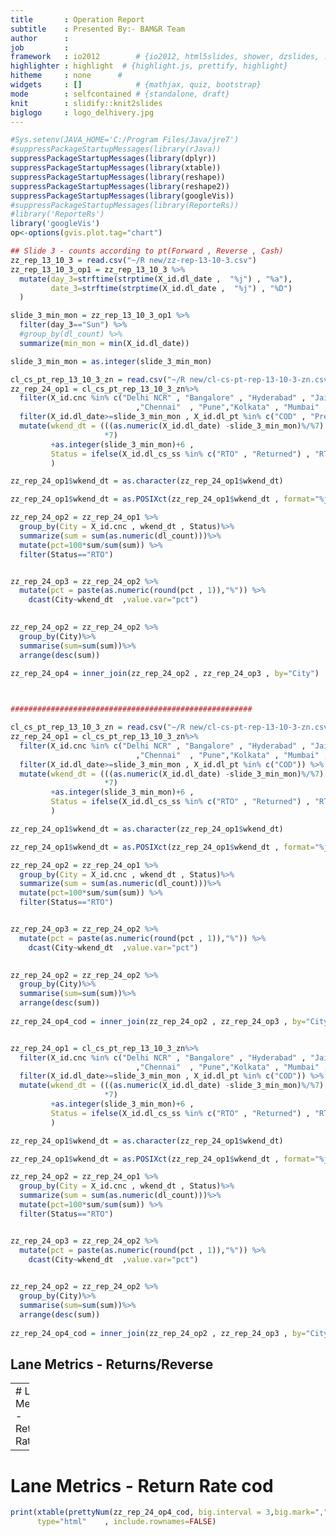---
title       : Operation Report
subtitle    : Presented By:- BAM&R Team
author      :
job         : 
framework   : io2012        # {io2012, html5slides, shower, dzslides, ...}
highlighter : highlight  # {highlight.js, prettify, highlight}
hitheme     : none      # 
widgets     : []            # {mathjax, quiz, bootstrap}
mode        : selfcontained # {standalone, draft}
knit        : slidify::knit2slides
biglogo     : logo_delhivery.jpg
---

```{r , echo=FALSE}  
#Sys.setenv(JAVA_HOME='C:/Program Files/Java/jre7')
#suppressPackageStartupMessages(library(rJava))
suppressPackageStartupMessages(library(dplyr))
suppressPackageStartupMessages(library(xtable))
suppressPackageStartupMessages(library(reshape))
suppressPackageStartupMessages(library(reshape2))
suppressPackageStartupMessages(library(googleVis))
#suppressPackageStartupMessages(library(ReporteRs))
#library('ReporteRs')
library('googleVis')
op<-options(gvis.plot.tag="chart")
```

```{r , echo=FALSE, warning=FALSE}

## Slide 3 - counts according to pt(Forward , Reverse , Cash)
zz_rep_13_10_3 = read.csv("~/R new/zz-rep-13-10-3.csv")
zz_rep_13_10_3_op1 = zz_rep_13_10_3 %>%
  mutate(day_3=strftime(strptime(X_id.dl_date ,  "%j") , "%a"),
         date_3=strftime(strptime(X_id.dl_date ,  "%j") , "%D")
  )

slide_3_min_mon = zz_rep_13_10_3_op1 %>%
  filter(day_3=="Sun") %>%
  #group_by(dl_count) %>%
  summarize(min_mon = min(X_id.dl_date))

slide_3_min_mon = as.integer(slide_3_min_mon)

```

```{r , echo=FALSE, warning=FALSE}
cl_cs_pt_rep_13_10_3_zn = read.csv("~/R new/cl-cs-pt-rep-13-10-3-zn.csv")
zz_rep_24_op1 = cl_cs_pt_rep_13_10_3_zn%>%
  filter(X_id.cnc %in% c("Delhi NCR" , "Bangalore" , "Hyderabad" , "Jaipur"
                            ,"Chennai"  , "Pune","Kolkata" , "Mumbai" , "Surat" , "Ahmedabad"))%>%
  filter(X_id.dl_date>=slide_3_min_mon , X_id.dl_pt %in% c("COD" , "Pre-paid")) %>%
  mutate(wkend_dt = (((as.numeric(X_id.dl_date) -slide_3_min_mon)%/%7)                     
                     *7)
         +as.integer(slide_3_min_mon)+6 , 
         Status = ifelse(X_id.dl_cs_ss %in% c("RTO" , "Returned") , "RTO" , "Other")
         )

zz_rep_24_op1$wkend_dt = as.character(zz_rep_24_op1$wkend_dt)

zz_rep_24_op1$wkend_dt = as.POSIXct(zz_rep_24_op1$wkend_dt , format="%j")

zz_rep_24_op2 = zz_rep_24_op1 %>%
  group_by(City = X_id.cnc , wkend_dt , Status)%>%
  summarize(sum = sum(as.numeric(dl_count)))%>%
  mutate(pct=100*sum/sum(sum)) %>%
  filter(Status=="RTO")


zz_rep_24_op3 = zz_rep_24_op2 %>%
  mutate(pct = paste(as.numeric(round(pct , 1)),"%")) %>%
    dcast(City~wkend_dt  ,value.var="pct")
  

zz_rep_24_op2 = zz_rep_24_op2 %>%
  group_by(City)%>%
  summarise(sum=sum(sum))%>%
  arrange(desc(sum))
  
zz_rep_24_op4 = inner_join(zz_rep_24_op2 , zz_rep_24_op3 , by="City")



######################################################

cl_cs_pt_rep_13_10_3_zn = read.csv("~/R new/cl-cs-pt-rep-13-10-3-zn.csv")
zz_rep_24_op1 = cl_cs_pt_rep_13_10_3_zn%>%
  filter(X_id.cnc %in% c("Delhi NCR" , "Bangalore" , "Hyderabad" , "Jaipur"
                            ,"Chennai"  , "Pune","Kolkata" , "Mumbai" , "Surat" , "Ahmedabad"))%>%
  filter(X_id.dl_date>=slide_3_min_mon , X_id.dl_pt %in% c("COD")) %>%
  mutate(wkend_dt = (((as.numeric(X_id.dl_date) -slide_3_min_mon)%/%7)                     
                     *7)
         +as.integer(slide_3_min_mon)+6 , 
         Status = ifelse(X_id.dl_cs_ss %in% c("RTO" , "Returned") , "RTO" , "Other")
         )

zz_rep_24_op1$wkend_dt = as.character(zz_rep_24_op1$wkend_dt)

zz_rep_24_op1$wkend_dt = as.POSIXct(zz_rep_24_op1$wkend_dt , format="%j")

zz_rep_24_op2 = zz_rep_24_op1 %>%
  group_by(City = X_id.cnc , wkend_dt , Status)%>%
  summarize(sum = sum(as.numeric(dl_count)))%>%
  mutate(pct=100*sum/sum(sum)) %>%
  filter(Status=="RTO")


zz_rep_24_op3 = zz_rep_24_op2 %>%
  mutate(pct = paste(as.numeric(round(pct , 1)),"%")) %>%
    dcast(City~wkend_dt  ,value.var="pct")
  

zz_rep_24_op2 = zz_rep_24_op2 %>%
  group_by(City)%>%
  summarise(sum=sum(sum))%>%
  arrange(desc(sum))
  
zz_rep_24_op4_cod = inner_join(zz_rep_24_op2 , zz_rep_24_op3 , by="City")


zz_rep_24_op1 = cl_cs_pt_rep_13_10_3_zn%>%
  filter(X_id.cnc %in% c("Delhi NCR" , "Bangalore" , "Hyderabad" , "Jaipur"
                            ,"Chennai"  , "Pune","Kolkata" , "Mumbai" , "Surat" , "Ahmedabad"))%>%
  filter(X_id.dl_date>=slide_3_min_mon , X_id.dl_pt %in% c("COD")) %>%
  mutate(wkend_dt = (((as.numeric(X_id.dl_date) -slide_3_min_mon)%/%7)                     
                     *7)
         +as.integer(slide_3_min_mon)+6 , 
         Status = ifelse(X_id.dl_cs_ss %in% c("RTO" , "Returned") , "RTO" , "Other")
         )

zz_rep_24_op1$wkend_dt = as.character(zz_rep_24_op1$wkend_dt)

zz_rep_24_op1$wkend_dt = as.POSIXct(zz_rep_24_op1$wkend_dt , format="%j")

zz_rep_24_op2 = zz_rep_24_op1 %>%
  group_by(City = X_id.cnc , wkend_dt , Status)%>%
  summarize(sum = sum(as.numeric(dl_count)))%>%
  mutate(pct=100*sum/sum(sum)) %>%
  filter(Status=="RTO")


zz_rep_24_op3 = zz_rep_24_op2 %>%
  mutate(pct = paste(as.numeric(round(pct , 1)),"%")) %>%
    dcast(City~wkend_dt  ,value.var="pct")
  

zz_rep_24_op2 = zz_rep_24_op2 %>%
  group_by(City)%>%
  summarise(sum=sum(sum))%>%
  arrange(desc(sum))
  
zz_rep_24_op4_cod = inner_join(zz_rep_24_op2 , zz_rep_24_op3 , by="City")
```

## Lane Metrics - Returns/Reverse

---
# Lane Metrics - Return Rate
```{r ,echo=FALSE , results='asis'}
print(xtable(prettyNum(zz_rep_24_op4, big.interval = 3,big.mark=",")), 
      type="html"    , include.rownames=FALSE)
```


---
# Lane Metrics - Return Rate cod
```{r ,echo=FALSE , results='asis'}
print(xtable(prettyNum(zz_rep_24_op4_cod, big.interval = 3,big.mark=",")), 
      type="html"    , include.rownames=FALSE)
```
